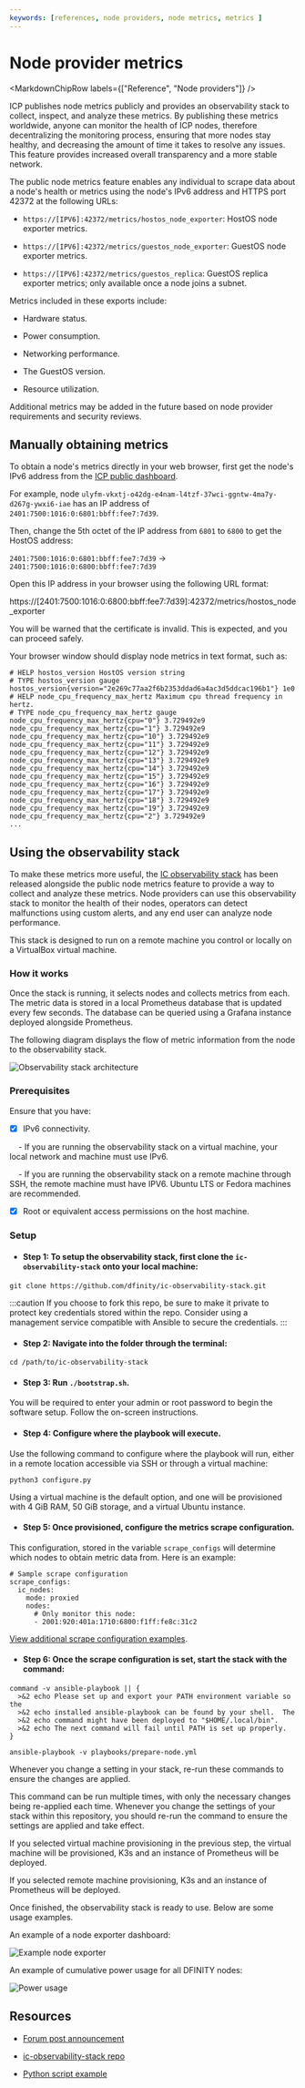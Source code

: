 ```yaml
---
keywords: [references, node providers, node metrics, metrics ]
---
```



# Node provider metrics

<MarkdownChipRow labels={["Reference", "Node providers"]} />



ICP publishes node metrics publicly and provides an observability stack to collect, inspect, and analyze these metrics. By publishing these metrics worldwide, anyone can monitor the health of ICP nodes, therefore decentralizing the monitoring process, ensuring that more nodes stay healthy, and decreasing the amount of time it takes to resolve any issues. This feature provides increased overall transparency and a more stable network.

The public node metrics feature enables any individual to scrape data about a node's health or metrics using the node's IPv6 address and HTTPS port 42372 at the following URLs:

- `https://[IPV6]:42372/metrics/hostos_node_exporter`: HostOS node exporter metrics.

- `https://[IPV6]:42372/metrics/guestos_node_exporter`: GuestOS node exporter metrics.

- `https://[IPV6]:42372/metrics/guestos_replica`: GuestOS replica exporter metrics; only available once a node joins a subnet.

Metrics included in these exports include:

- Hardware status.

- Power consumption.

- Networking performance.

- The GuestOS version.

- Resource utilization.

Additional metrics may be added in the future based on node provider requirements and security reviews.

## Manually obtaining metrics

To obtain a node's metrics directly in your web browser, first get the node's IPv6 address from the [ICP public dashboard](https://dashboard.internetcomputer.org/nodes).

For example, node `ulyfm-vkxtj-o42dg-e4nam-l4tzf-37wci-ggntw-4ma7y-d267g-ywxi6-iae` has an IP address of `2401:7500:1016:0:6801:bbff:fee7:7d39`.

Then, change the 5th octet of the IP address from `6801` to `6800` to get the HostOS address:

`2401:7500:1016:0:6801:bbff:fee7:7d39` -> `2401:7500:1016:0:6800:bbff:fee7:7d39`

Open this IP address in your browser using the following URL format:

https://[2401:7500:1016:0:6800:bbff:fee7:7d39]:42372/metrics/hostos_node_exporter

You will be warned that the certificate is invalid. This is expected, and you can proceed safely.

Your browser window should display node metrics in text format, such as:

```
# HELP hostos_version HostOS version string
# TYPE hostos_version gauge
hostos_version{version="2e269c77aa2f6b2353ddad6a4ac3d5ddcac196b1"} 1e0
# HELP node_cpu_frequency_max_hertz Maximum cpu thread frequency in hertz.
# TYPE node_cpu_frequency_max_hertz gauge
node_cpu_frequency_max_hertz{cpu="0"} 3.729492e9
node_cpu_frequency_max_hertz{cpu="1"} 3.729492e9
node_cpu_frequency_max_hertz{cpu="10"} 3.729492e9
node_cpu_frequency_max_hertz{cpu="11"} 3.729492e9
node_cpu_frequency_max_hertz{cpu="12"} 3.729492e9
node_cpu_frequency_max_hertz{cpu="13"} 3.729492e9
node_cpu_frequency_max_hertz{cpu="14"} 3.729492e9
node_cpu_frequency_max_hertz{cpu="15"} 3.729492e9
node_cpu_frequency_max_hertz{cpu="16"} 3.729492e9
node_cpu_frequency_max_hertz{cpu="17"} 3.729492e9
node_cpu_frequency_max_hertz{cpu="18"} 3.729492e9
node_cpu_frequency_max_hertz{cpu="19"} 3.729492e9
node_cpu_frequency_max_hertz{cpu="2"} 3.729492e9
...
```

## Using the observability stack

To make these metrics more useful, the [IC observability stack](https://github.com/dfinity/ic-observability-stack) has been released alongside the public node metrics feature to provide a way to collect and analyze these metrics. Node providers can use this observability stack to monitor the health of their nodes, operators can detect malfunctions using custom alerts, and any end user can analyze node performance.

This stack is designed to run on a remote machine you control or locally on a VirtualBox virtual machine.

### How it works

Once the stack is running, it selects nodes and collects metrics from each. The metric data is stored in a local Prometheus database that is updated every few seconds. The database can be queried using a Grafana instance deployed alongside Prometheus.

The following diagram displays the flow of metric information from the node to the observability stack.

![Observability stack architecture](../_attachments/architecture.png)

### Prerequisites

Ensure that you have:

- [x] IPv6 connectivity.

    - If you are running the observability stack on a virtual machine, your local network and machine must use IPv6.

    - If you are running the observability stack on a remote machine through SSH, the remote machine must have IPV6. Ubuntu LTS or Fedora machines are recommended.

- [x] Root or equivalent access permissions on the host machine.

### Setup

- #### Step 1: To setup the observability stack, first clone the `ic-observability-stack` onto your local machine:

```
git clone https://github.com/dfinity/ic-observability-stack.git
```

:::caution
If you choose to fork this repo, be sure to make it private to protect key credentials stored within the repo. Consider using a management service compatible with Ansible to secure the credentials.
:::


- #### Step 2: Navigate into the folder through the terminal:

```
cd /path/to/ic-observability-stack
```

- #### Step 3: Run `./bootstrap.sh`.

You will be required to enter your admin or root password to begin the software setup. Follow the on-screen instructions.

- #### Step 4: Configure where the playbook will execute.

Use the following command to configure where the playbook will run, either in a remote location accessible via SSH or through a virtual machine:

```
python3 configure.py
```

Using a virtual machine is the default option, and one will be provisioned with 4 GiB RAM, 50 GiB storage, and a virtual Ubuntu instance.

- #### Step 5: Once provisioned, configure the metrics scrape configuration.

This configuration, stored in the variable `scrape_configs` will determine which nodes to obtain metric data from. Here is an example:

```
# Sample scrape configuration
scrape_configs:
  ic_nodes:
    mode: proxied
    nodes:
      # Only monitor this node:
      - 2001:920:401a:1710:6800:f1ff:fe8c:31c2
```

[View additional scrape configuration examples](https://github.com/dfinity/ic-observability-stack/blob/master/doc/scrape-configs.md).

- #### Step 6: Once the scrape configuration is set, start the stack with the command:

```
command -v ansible-playbook || {
  >&2 echo Please set up and export your PATH environment variable so the
  >&2 echo installed ansible-playbook can be found by your shell.  The
  >&2 echo command might have been deployed to "$HOME/.local/bin".
  >&2 echo The next command will fail until PATH is set up properly.
}

ansible-playbook -v playbooks/prepare-node.yml
```

Whenever you change a setting in your stack, re-run these commands to ensure the changes are applied.

This command can be run multiple times, with only the necessary changes being re-applied each time. Whenever you change the settings of your stack within this repository, you should re-run the command to ensure the settings are applied and take effect.

If you selected virtual machine provisioning in the previous step, the virtual machine will be provisioned, K3s and an instance of Prometheus will be deployed.

If you selected remote machine provisioning, K3s and an instance of Prometheus will be deployed.

Once finished, the observability stack is ready to use. Below are some usage examples.

An example of a node exporter dashboard:

![Example node exporter](../_attachments/node_exporter.jpg)

An example of cumulative power usage for all DFINITY nodes:

![Power usage](../_attachments/overall_power.jpg)


## Resources

- [Forum post announcement](https://forum.dfinity.org/t/public-internet-computer-ic-node-metrics-available-now/32961)

- [ic-observability-stack repo](https://github.com/dfinity/ic-observability-stack/tree/master)

- [Python script example](https://gist.github.com/sasa-tomic/04d9217e5b8847caa0566b619495bb02)
